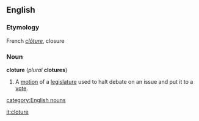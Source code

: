 ==English==
===Etymology===
French ''[[clôture]]'', closure
===Noun===
{{wikipedia}}
'''cloture''' (''plural'' '''clotures''')

#A [[motion]] of a [[legislature]] used to halt debate on an issue and put it to a [[vote]].
[[category:English nouns]]

[[it:cloture]]